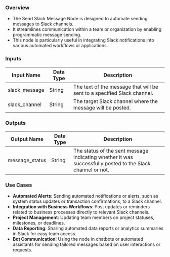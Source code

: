 ### Overview

- The Send Slack Message Node is designed to automate sending messages to Slack channels.
- It streamlines communication within a team or organization by enabling programmatic message sending.
- This node is particularly useful in integrating Slack notifications into various automated workflows or applications.

### Inputs

| Input Name    | Data Type | Description                                                             |
| ------------- | --------- | ----------------------------------------------------------------------- |
| slack_message | String    | The text of the message that will be sent to a specified Slack channel. |
| slack_channel | String    | The target Slack channel where the message will be posted.              |

### Outputs

| Output Name    | Data Type | Description                                                                                               |
| -------------- | --------- | --------------------------------------------------------------------------------------------------------- |
| message_status | String    | The status of the sent message indicating whether it was successfully posted to the Slack channel or not. |

### Use Cases

- **Automated Alerts**: Sending automated notifications or alerts, such as system status updates or transaction confirmations, to a Slack channel.
- **Integration with Business Workflows**: Post updates or reminders related to business processes directly to relevant Slack channels.
- **Project Management**: Updating team members on project statuses, milestones, or deadlines.
- **Data Reporting**: Sharing automated data reports or analytics summaries in Slack for easy team access.
- **Bot Communication**: Using the node in chatbots or automated assistants for sending tailored messages based on user interactions or requests.
